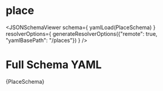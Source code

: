 
# place

<JSONSchemaViewer schema={ yamlLoad(PlaceSchema) } resolverOptions={
    generateResolverOptions({"remote": true, "yamlBasePath": "/places"})
} />

# Full Schema YAML

<CodeBlock language="jsx">{PlaceSchema}</CodeBlock>
